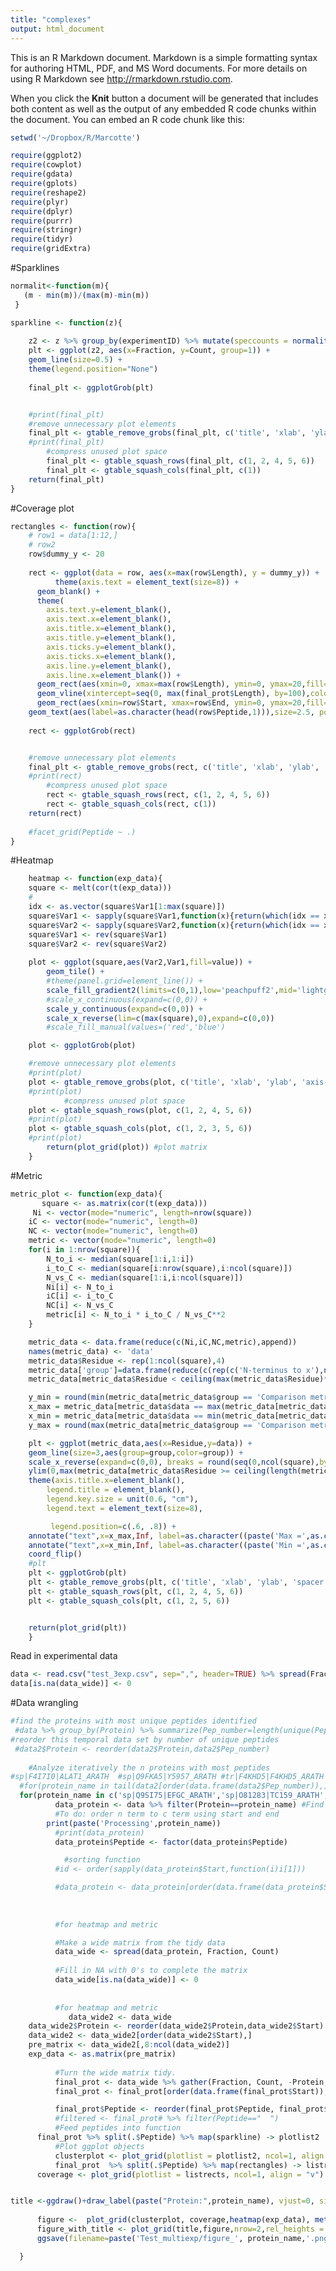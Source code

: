 ```yaml
---
title: "complexes"
output: html_document
---
```


This is an R Markdown document. Markdown is a simple formatting syntax for authoring HTML, PDF, and MS Word documents. For more details on using R Markdown see <http://rmarkdown.rstudio.com>.

When you click the **Knit** button a document will be generated that includes both content as well as the output of any embedded R code chunks within the document. You can embed an R code chunk like this:

```r
setwd('~/Dropbox/R/Marcotte')

require(ggplot2)
require(cowplot)
require(gdata)
require(gplots)
require(reshape2)
require(plyr)
require(dplyr)
require(purrr)
require(stringr)
require(tidyr)
require(gridExtra)
```


#Sparklines
```r

normalit<-function(m){
   (m - min(m))/(max(m)-min(m))
 }

sparkline <- function(z){
    
    z2 <- z %>% group_by(experimentID) %>% mutate(speccounts = normalit(speccounts))
    plt <- ggplot(z2, aes(x=Fraction, y=Count, group=1)) +
    geom_line(size=0.5) +
    theme(legend.position="None")
    
    final_plt <- ggplotGrob(plt)


    #print(final_plt)
    #remove unnecessary plot elements
    final_plt <- gtable_remove_grobs(final_plt, c('title', 'xlab', 'ylab', 'axis-b','axis-l','spacer'))
    #print(final_plt)
        #compress unused plot space
        final_plt <- gtable_squash_rows(final_plt, c(1, 2, 4, 5, 6))
        final_plt <- gtable_squash_cols(final_plt, c(1))
    return(final_plt)
}

```






#Coverage plot
```r
rectangles <- function(row){
    # row1 = data[1:12,]
    # row2
    row$dummy_y <- 20
    
    rect <- ggplot(data = row, aes(x=max(row$Length), y = dummy_y)) +
          theme(axis.text = element_text(size=8)) +
      geom_blank() +
      theme(
        axis.text.y=element_blank(),
        axis.text.x=element_blank(),
        axis.title.x=element_blank(),
        axis.title.y=element_blank(),
        axis.ticks.y=element_blank(),
        axis.ticks.x=element_blank(),
        axis.line.y=element_blank(),
        axis.line.x=element_blank()) +
      geom_rect(aes(xmin=0, xmax=max(row$Length), ymin=0, ymax=20,fill=I('grey95'))) +
      geom_vline(xintercept=seq(0, max(final_prot$Length), by=100),color='grey56') +
      geom_rect(aes(xmin=row$Start, xmax=row$End, ymin=0, ymax=20,fill=I('#477DF2'))) +
    geom_text(aes(label=as.character(head(row$Peptide,1))),size=2.5, position = position_nudge(x=-0.5*(max(final_prot$Length)),y=-10))#as.character(head(row$Peptide,1)))
      
    rect <- ggplotGrob(rect)


    #remove unnecessary plot elements
    final_plt <- gtable_remove_grobs(rect, c('title', 'xlab', 'ylab', 'axis-b','axis-l','spacer'))
    #print(rect)
        #compress unused plot space
        rect <- gtable_squash_rows(rect, c(1, 2, 4, 5, 6))
        rect <- gtable_squash_cols(rect, c(1))
    return(rect)
  
    #facet_grid(Peptide ~ .)
}
```


#Heatmap
```R
    heatmap <- function(exp_data){
    square <- melt(cor(t(exp_data)))
    # 
    idx <- as.vector(square$Var1[1:max(square)])
    square$Var1 <- sapply(square$Var1,function(x){return(which(idx == x))})
    square$Var2 <- sapply(square$Var2,function(x){return(which(idx == x))})
    square$Var1 <- rev(square$Var1)
    square$Var2 <- rev(square$Var2)
    
    plot <- ggplot(square,aes(Var2,Var1,fill=value)) + 
        geom_tile() +
        #theme(panel.grid=element_line()) +
        scale_fill_gradient2(limits=c(0,1),low='peachpuff2',mid='lightgoldenrod1',high='#0050FF') +
        #scale_x_continuous(expand=c(0,0)) +
        scale_y_continuous(expand=c(0,0)) +
        scale_x_reverse(lim=c(max(square),0),expand=c(0,0))
        #scale_fill_manual(values=('red','blue')

    plot <- ggplotGrob(plot)

    #remove unnecessary plot elements
    #print(plot)
    plot <- gtable_remove_grobs(plot, c('title', 'xlab', 'ylab', 'axis-b','axis-l', 'spacer','guide-box'))
    #print(plot)
            #compress unused plot space
    plot <- gtable_squash_rows(plot, c(1, 2, 4, 5, 6))
    #print(plot)
    plot <- gtable_squash_cols(plot, c(1, 2, 3, 5, 6))
    #print(plot)
        return(plot_grid(plot)) #plot matrix
    }
```

#Metric
```R
metric_plot <- function(exp_data){
       square <- as.matrix(cor(t(exp_data)))
     Ni <- vector(mode="numeric", length=nrow(square))
    iC <- vector(mode="numeric", length=0)
    NC <- vector(mode="numeric", length=0)
    metric <- vector(mode="numeric", length=0)
    for(i in 1:nrow(square)){
        N_to_i <- median(square[1:i,1:i])
        i_to_C <- median(square[i:nrow(square),i:ncol(square)])
        N_vs_C <- median(square[1:i,i:ncol(square)])
        Ni[i] <- N_to_i
        iC[i] <- i_to_C
        NC[i] <- N_vs_C
        metric[i] <- N_to_i * i_to_C / N_vs_C**2
    }

    metric_data <- data.frame(reduce(c(Ni,iC,NC,metric),append))
    names(metric_data) <- 'data'
    metric_data$Residue <- rep(1:ncol(square),4)
    metric_data['group']=data.frame(reduce(c(rep(c('N-terminus to x'),ncol(square)),rep(c('x to C-terminus'),ncol(square)),rep(c('N-term vs C-term'),ncol(square)),rep(c('Comparison metric'),ncol(square))),append))
    metric_data[metric_data$Residue < ceiling(max(metric_data$Residue)*0.05) | metric_data$Residue  > max(metric_data$Residue)*0.95,]$data <- NA

    y_min = round(min(metric_data[metric_data$group == 'Comparison metric',]$data,na.rm=TRUE),2)
    x_max = metric_data[metric_data$data == max(metric_data[metric_data$group == 'Comparison metric',]$data,na.rm=TRUE) & !is.na(metric_data$data) ,]$Residue
    x_min = metric_data[metric_data$data == min(metric_data[metric_data$group == 'Comparison metric',]$data,na.rm=TRUE) & !is.na(metric_data$data) ,]$Residue
    y_max = round(max(metric_data[metric_data$group == 'Comparison metric',]$data,na.rm=TRUE),2)

    plt <- ggplot(metric_data,aes(x=Residue,y=data)) +
    geom_line(size=3,aes(group=group,color=group)) +
    scale_x_reverse(expand=c(0,0), breaks = round(seq(0,ncol(square),by=5))) +
    ylim(0,max(metric_data[metric_data$Residue >= ceiling(length(metric_data$Residue)/80),]$data)) +
    theme(axis.title.x=element_blank(),
        legend.title = element_blank(),
        legend.key.size = unit(0.6, "cm"),
        legend.text = element_text(size=8),

         legend.position=c(.6, .8)) +
    annotate("text",x=x_max,Inf, label=as.character((paste('Max =',as.character(y_max)))),hjust=1,vjust=1) +
    annotate("text",x=x_min,Inf, label=as.character((paste('Min =',as.character(y_min)))),hjust=1,vjust=1) +
    coord_flip()
    #plt
    plt <- ggplotGrob(plt)
    plt <- gtable_remove_grobs(plt, c('title', 'xlab', 'ylab', 'spacer','axis-b'))
    plt <- gtable_squash_rows(plt, c(1, 2, 4, 5, 6))
    plt <- gtable_squash_cols(plt, c(1, 2, 5, 6))


    return(plot_grid(plt))
    }
```

Read in experimental data
```r
data <- read.csv("test_3exp.csv", sep=",", header=TRUE) %>% spread(Fraction, Count) %>% gather(Fraction, Count, -Protein, -Peptide, -Start, -End, -Length,-Appearance, -Sequence)
data[is.na(data_wide)] <- 0
```


#Data wrangling
```r

#find the proteins with most unique peptides identified
 #data %>% group_by(Protein) %>% summarize(Pep_number=length(unique(Peptide))) -> data2
#reorder this temporal data set by number of unique peptides
 #data2$Protein <- reorder(data2$Protein,data2$Pep_number)
 
    #Analyze iteratively the n proteins with most peptides
#sp|F4I7I0|ALAT1_ARATH  #sp|Q9FKA5|Y5957_ARATH #tr|F4KHD5|F4KHD5_ARATH #example proteins for A. thaliana
  #for(protein_name in tail(data2[order(data.frame(data2$Pep_number)),]$Protein,90)){
  for(protein_name in c('sp|Q9SI75|EFGC_ARATH','sp|O81283|TC159_ARATH','sp|Q9LSB4|NAI2_ARATH','sp|Q9SI75|EFGC_ARATH','sp|Q9XI36|MBD10_ARATH','sp|Q56YU0|AL2C4_ARATH','sp|Q38858|CALR2_ARATH','tr|F4ISU2|F4ISU2_ARATH','tr|F4J9K9|F4J9K9_ARATH','tr|F4KHD5|F4KHD5_ARATH')){   #'tr|Q8VZW6|Q8VZW6_ARATH')){ #test proteins
          data_protein <- data %>% filter(Protein==protein_name) #Find the caspase ENS Id for a good example of split peptides
          #To do: order n term to c term using start and end
        print(paste('Processing',protein_name))
          #print(data_protein)
          data_protein$Peptide <- factor(data_protein$Peptide)

            #sorting function
          #id <- order(sapply(data_protein$Start,function(i)i[1]))

          #data_protein <- data_protein[order(data.frame(data_protein$Start)),]
          
          
          
          #for heatmap and metric

          #Make a wide matrix from the tidy data
          data_wide <- spread(data_protein, Fraction, Count)
          
          #Fill in NA with 0's to complete the matrix
          data_wide[is.na(data_wide)] <- 0
          
          
          #for heatmap and metric
             data_wide2 <- data_wide
    data_wide2$Protein <- reorder(data_wide2$Protein,data_wide2$Start)
    data_wide2 <- data_wide2[order(data_wide2$Start),]
    pre_matrix <- data_wide2[,8:ncol(data_wide2)]
    exp_data <- as.matrix(pre_matrix)
    
          #Turn the wide matrix tidy.
          final_prot <- data_wide %>% gather(Fraction, Count, -Protein, -Peptide, -Start, -End, -Length,-Appearance, -Sequence)
          final_prot <- final_prot[order(data.frame(final_prot$Start)),]#final_prot$Start[1]),]

          final_prot$Peptide <- reorder(final_prot$Peptide, final_prot$Start)
          #filtered <- final_prot# %>% filter(Peptide=="  ")
          #Feed peptides into function
      final_prot %>% split(.$Peptide) %>% map(sparkline) -> plotlist2
          #Plot ggplot objects
          clusterplot <- plot_grid(plotlist = plotlist2, ncol=1, align = "v")
          final_prot  %>% split(.$Peptide) %>% map(rectangles) -> listrects
      coverage <- plot_grid(plotlist = listrects, ncol=1, align = "v")


title <-ggdraw()+draw_label(paste("Protein:",protein_name), vjust=0, size=20)
      
      figure <-  plot_grid(clusterplot, coverage,heatmap(exp_data), metric_plot(exp_data), nrow=1)
      figure_with_title <- plot_grid(title,figure,nrow=2,rel_heights = c(.05,1))
      ggsave(filename=paste('Test_multiexp/figure_', protein_name,'.png',sep=''), width=16, height=10, units='in', plot=figure_with_title)

  } 
```
